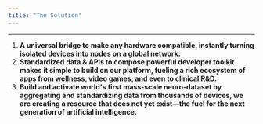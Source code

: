 ```yaml
---
title: "The Solution"
---
```


---

1. **A universal bridge to make any hardware compatible, instantly turning isolated devices into nodes on a global network.**
2. **Standardized data & APIs to compose powerful developer toolkit makes it simple to build on our platform, fueling a rich ecosystem of apps from wellness, video games, and even to clinical R&D.**
3. **Build and activate world's first mass-scale neuro-dataset by aggregating and standardizing data from thousands of devices, we are creating a resource that does not yet exist—the fuel for the next generation of artificial intelligence.**